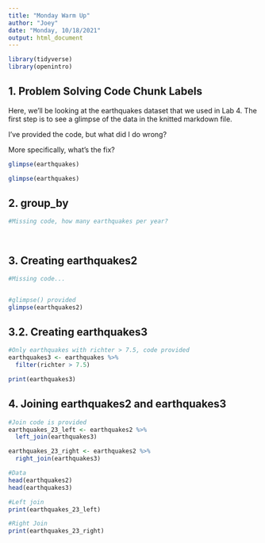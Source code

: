 ```yaml
---
title: "Monday Warm Up"
author: "Joey"
date: "Monday, 10/18/2021"
output: html_document
---
```


```r
library(tidyverse)
library(openintro) 
```
## 1. Problem Solving Code Chunk Labels

Here, we'll be looking at the earthquakes dataset that we used in Lab 4. The first step is to see a glimpse of the data in the knitted markdown file. 

I've provided the code, but what did I do wrong? 

More specifically, what's the fix?

```r
glimpse(earthquakes)
```

```r
glimpse(earthquakes)
```

## 2. group_by

```r
#Missing code, how many earthquakes per year?

  
```

## 3. Creating earthquakes2

```r
#Missing code...


#glimpse() provided  
glimpse(earthquakes2)

```

## 3.2. Creating earthquakes3


```r
#Only earthquakes with richter > 7.5, code provided
earthquakes3 <- earthquakes %>% 
  filter(richter > 7.5)

print(earthquakes3)
```


## 4. Joining earthquakes2 and earthquakes3

```r

#Join code is provided
earthquakes_23_left <- earthquakes2 %>%
  left_join(earthquakes3)

earthquakes_23_right <- earthquakes2 %>%
  right_join(earthquakes3)

#Data
head(earthquakes2)
head(earthquakes3)

#Left join
print(earthquakes_23_left)

#Right Join
print(earthquakes_23_right)

```


